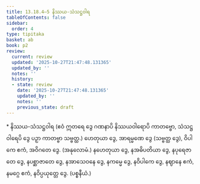 ```yaml
---
title: 13.18.4–5 နိဿယ-သံသဋ္ဌဝါရ
tableOfContents: false
sidebar:
  order: 4
type: tipitaka
basket: ab
book: p2
review:
  current: review
  updated: '2025-10-27T21:47:48.131365'
  updated_by: ''
  notes: ''
  history:
  - state: review
    date: '2025-10-27T21:47:48.131365'
    updated_by: ''
    notes: ''
    previous_state: draft
---
```



<ReviewStatus review={frontmatter.review} showDetails={true} />

<HypothesisAnnotation frontmatter={frontmatter} />

<DynamicBreadcrumb />

<Paragraph type="center" book="p2">
* နိဿယ-သံသဋ္ဌဝါရ
</Paragraph>

<Paragraph number="4809" book="p2">
(ဧဝံ ဣတရေ ဒွေ ဂဏနာပိ နိဿယဝါရောပိ ကာတဗ္ဗော, သံသဋ္ဌဝါရေပိ ဒွေ ပဉှာ ကာတဗ္ဗာ သဗ္ဗတ္ထ.)
</Paragraph>

<Paragraph number="4810" type="center" book="p2">
ဟေတုယာ ဒွေ, အာရမ္မဏေ ဒွေ (သဗ္ဗတ္ထ ဒွေ), ဝိပါကေ ဧကံ, အဝိဂတေ ဒွေ. (အနုလောမံ.)
</Paragraph>

<Paragraph number="4811" book="p2">
နဟေတုယာ ဒွေ, နအဓိပတိယာ ဒွေ, နပုရေဇာတေ ဒွေ, နပစ္ဆာဇာတေ ဒွေ, နအာသေဝနေ ဒွေ, နကမ္မေ ဒွေ, နဝိပါကေ ဒွေ, နဈာနေ ဧကံ, နမဂ္ဂေ ဧကံ, နဝိပ္ပယုတ္တေ ဒွေ. (ပစ္စနီယံ.)
</Paragraph>